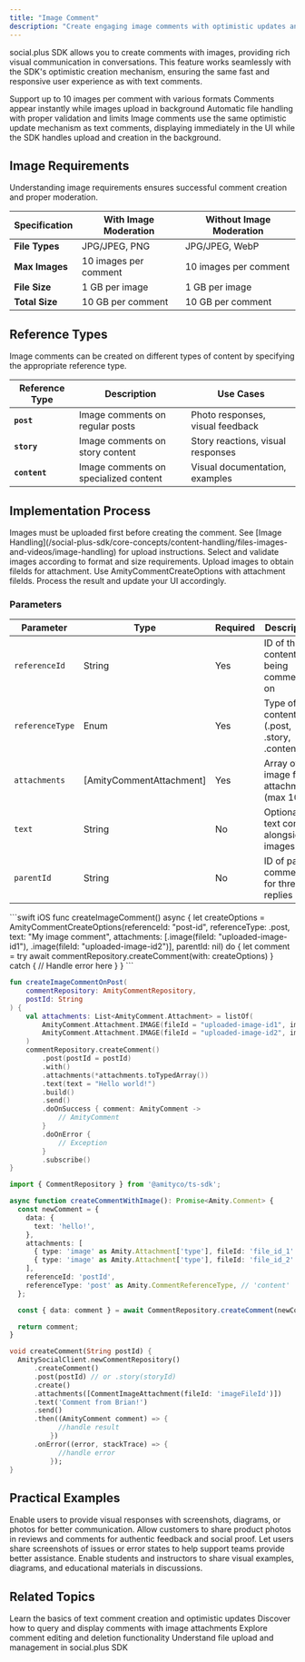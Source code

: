 ```yaml
---
title: "Image Comment"
description: "Create engaging image comments with optimistic updates and file attachments"
---
```


social.plus SDK allows you to create comments with images, providing rich visual communication in conversations. This feature works seamlessly with the SDK's optimistic creation mechanism, ensuring the same fast and responsive user experience as with text comments.

<CardGroup cols={3}>
  <Card title="Image Attachments" icon="image">
    Support up to 10 images per comment with various formats
  </Card>
  <Card title="Optimistic Updates" icon="bolt-lightning">
    Comments appear instantly while images upload in background
  </Card>
  <Card title="File Management" icon="folder">
    Automatic file handling with proper validation and limits
  </Card>
</CardGroup>

<Info>
Image comments use the same optimistic update mechanism as text comments, displaying immediately in the UI while the SDK handles upload and creation in the background.
</Info>

## Image Requirements

Understanding image requirements ensures successful comment creation and proper moderation.


| Specification | With Image Moderation | Without Image Moderation |
|--------------|----------------------|--------------------------|
| **File Types** | JPG/JPEG, PNG | JPG/JPEG, WebP |
| **Max Images** | 10 images per comment | 10 images per comment |
| **File Size** | 1 GB per image | 1 GB per image |
| **Total Size** | 10 GB per comment | 10 GB per comment |

## Reference Types

Image comments can be created on different types of content by specifying the appropriate reference type.

| Reference Type | Description | Use Cases |
|---------------|-------------|-----------|
| **`post`** | Image comments on regular posts | Photo responses, visual feedback |
| **`story`** | Image comments on story content | Story reactions, visual responses |
| **`content`** | Image comments on specialized content | Visual documentation, examples |

## Implementation Process

<Info>
Images must be uploaded first before creating the comment. See [Image Handling](/social-plus-sdk/core-concepts/content-handling/files-images-and-videos/image-handling) for upload instructions.
</Info>

<Steps>
  <Step title="Prepare Images">
    Select and validate images according to format and size requirements.
  </Step>
  <Step title="Upload Files">
    Upload images to obtain fileIds for attachment.
  </Step>
  <Step title="Create Comment">
    Use AmityCommentCreateOptions with attachment fileIds.
  </Step>
  <Step title="Handle Response">
    Process the result and update your UI accordingly.
  </Step>
</Steps>

### Parameters

| Parameter | Type | Required | Description |
|-----------|------|----------|-------------|
| `referenceId` | String | Yes | ID of the content being commented on |
| `referenceType` | Enum | Yes | Type of content (.post, .story, .content) |
| `attachments` | [AmityCommentAttachment] | Yes | Array of image file attachments (max 10) |
| `text` | String | No | Optional text content alongside images |
| `parentId` | String | No | ID of parent comment for threaded replies |

<CodeGroup>
```swift iOS
func createImageComment() async {
    let createOptions = AmityCommentCreateOptions(referenceId: "post-id", referenceType: .post, text: "My image comment", attachments: [.image(fileId: "uploaded-image-id1"), .image(fileId: "uploaded-image-id2")], parentId: nil)
    do {
        let comment = try await commentRepository.createComment(with: createOptions)
    } catch {
        // Handle error here
    }
}
```

```kotlin Android
fun createImageCommentOnPost(
    commentRepository: AmityCommentRepository,
    postId: String
) {
    val attachments: List<AmityComment.Attachment> = listOf(
        AmityComment.Attachment.IMAGE(fileId = "uploaded-image-id1", image = null),
        AmityComment.Attachment.IMAGE(fileId = "uploaded-image-id2", image = null)
    )
    commentRepository.createComment()
        .post(postId = postId)
        .with()
        .attachments(*attachments.toTypedArray())
        .text(text = "Hello world!")
        .build()
        .send()
        .doOnSuccess { comment: AmityComment ->
            // AmityComment
        }
        .doOnError {
            // Exception
        }
        .subscribe()
}
```

```typescript TypeScript
import { CommentRepository } from '@amityco/ts-sdk';

async function createCommentWithImage(): Promise<Amity.Comment> {
  const newComment = {
    data: {
      text: 'hello!',
    },
    attachments: [
      { type: 'image' as Amity.Attachment['type'], fileId: 'file_id_1' },
      { type: 'image' as Amity.Attachment['type'], fileId: 'file_id_2' },
    ],
    referenceId: 'postId',
    referenceType: 'post' as Amity.CommentReferenceType, // 'content' | 'post' | 'story'
  };

  const { data: comment } = await CommentRepository.createComment(newComment);

  return comment;
}
```

```dart Flutter
void createComment(String postId) {
  AmitySocialClient.newCommentRepository()
      .createComment()
      .post(postId) // or .story(storyId)
      .create()
      .attachments([CommentImageAttachment(fileId: 'imageFileId')])
      .text('Comment from Brian!')
      .send()
      .then((AmityComment comment) => {
            //handle result
          })
      .onError((error, stackTrace) => {
            //handle error
          });
}
```

</CodeGroup>


## Practical Examples


<CardGroup cols={2}>
  <Card title="Visual Feedback" icon="eye">
    Enable users to provide visual responses with screenshots, diagrams, or photos for better communication.
  </Card>
  
  <Card title="Product Reviews" icon="star">
    Allow customers to share product photos in reviews and comments for authentic feedback and social proof.
  </Card>
  
  <Card title="Technical Support" icon="wrench">
    Let users share screenshots of issues or error states to help support teams provide better assistance.
  </Card>
  
  <Card title="Educational Content" icon="book-open">
    Enable students and instructors to share visual examples, diagrams, and educational materials in discussions.
  </Card>
</CardGroup>

## Related Topics

<CardGroup cols={2}>
  <Card title="Create Comment" icon="plus" href="/social-plus-sdk/social/content-management/comments/creation/create-comment">
    Learn the basics of text comment creation and optimistic updates
  </Card>
  <Card title="Comment Retrieval" icon="magnifying-glass" href="/social-plus-sdk/social/content-management/comments/retrieval/query-comments">
    Discover how to query and display comments with image attachments
  </Card>
  <Card title="Comment Actions" icon="pen-to-square" href="/social-plus-sdk/social/content-management/comments/actions/edit-comment">
    Explore comment editing and deletion functionality
  </Card>
  <Card title="File Management" icon="folder" href="/social-plus-sdk/core-concepts/content-handling/files-images-and-videos/file">
    Understand file upload and management in social.plus SDK
  </Card>
</CardGroup>